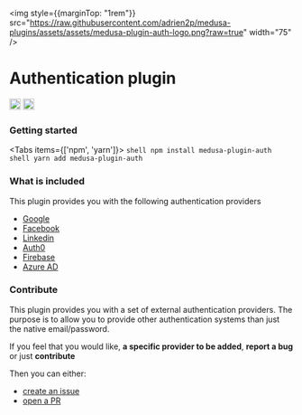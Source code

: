 <img style={{marginTop: "1rem"}} src="https://raw.githubusercontent.com/adrien2p/medusa-plugins/assets/assets/medusa-plugin-auth-logo.png?raw=true" width="75" />

# Authentication plugin

<div style={{display: "flex"}}>
    <a style={{display: "inline"}} href="https://www.npmjs.com/package/medusa-plugin-auth"><img alt="NPM Version" src="https://img.shields.io/npm/v/medusa-plugin-auth.svg" height="20"/></a>
    <a style={{display: "inline", marginLeft: "0.5rem"}} href="https://github.com/adrien2p/medusa-plugins/tree/main/packages/medusa-plugin-auth"><img alt="NPM Version" src="https://img.shields.io/badge/github-%23121011.svg?style=Flat-square&logo=github&logoColor=white" height="20"/></a>
</div>

### Getting started


<Tabs items={['npm', 'yarn']}>
  <Tab>
    ```shell
    npm install medusa-plugin-auth
    ```
  </Tab>
  <Tab>
    ```shell
    yarn add medusa-plugin-auth
    ```
  </Tab>
</Tabs>

### What is included

This plugin provides you with the following authentication providers
- [Google](/authentication/google)
- [Facebook](/authentication/facebook)
- [Linkedin](/authentication/linkedin)
- [Auth0](/authentication/auth0)
- [Firebase](/authentication/firebase)
- [Azure AD](/authentication/azureoidc)

### Contribute

This plugin provides you with a set of external authentication providers. The purpose is to allow you to provide
other authentication systems than just the native email/password.

If you feel that you would like, **a specific provider to be added**, **report a bug** or just **contribute**

Then you can either:
- [create an issue](https://github.com/adrien2p/medusa-plugins/issues)
- [open a PR](https://github.com/adrien2p/medusa-plugins/pulls)